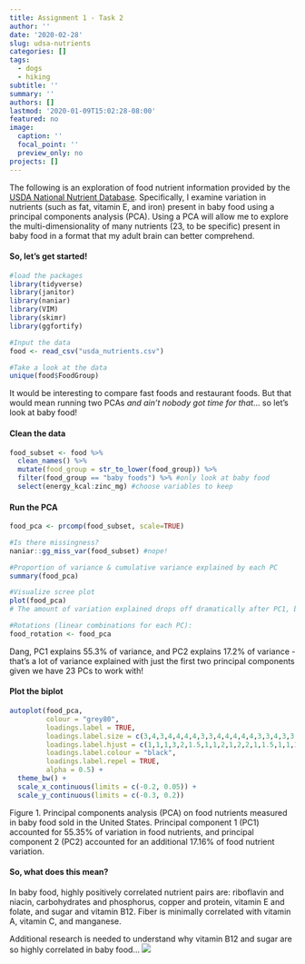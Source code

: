 ```yaml
---
title: Assignment 1 - Task 2
author: ''
date: '2020-02-28'
slug: udsa-nutrients
categories: []
tags:
  - dogs
  - hiking
subtitle: ''
summary: ''
authors: []
lastmod: '2020-01-09T15:02:28-08:00'
featured: no
image:
  caption: ''
  focal_point: ''
  preview_only: no
projects: []
---
```


The following is an exploration of food nutrient information provided by the [USDA National Nutrient Database](https://fdc.nal.usda.gov/index.html). Specifically, I examine variation in nutrients (such as fat, vitamin E, and iron) present in baby food using a principal components analysis (PCA). Using a PCA will allow me to explore the multi-dimensionality of many nutrients (23, to be specific) present in baby food in a format that my adult brain can better comprehend.

#### So, let's get started!
```r
#load the packages
library(tidyverse)
library(janitor)
library(naniar)
library(VIM)
library(skimr)
library(ggfortify)

#Input the data
food <- read_csv("usda_nutrients.csv")

#Take a look at the data
unique(food$FoodGroup)
```
It would be interesting to compare fast foods and restaurant foods. But that would mean running two PCAs *and ain't nobody got time for that*... so let's look at baby food!

#### Clean the data
```r
food_subset <- food %>% 
  clean_names() %>%
  mutate(food_group = str_to_lower(food_group)) %>%
  filter(food_group == "baby foods") %>% #only look at baby food
  select(energy_kcal:zinc_mg) #choose variables to keep
```

#### Run the PCA
```r
food_pca <- prcomp(food_subset, scale=TRUE)

#Is there missingness?
naniar::gg_miss_var(food_subset) #nope!

#Proportion of variance & cumulative variance explained by each PC
summary(food_pca)

#Visualize scree plot
plot(food_pca)
# The amount of variation explained drops off dramatically after PC1, but even moreso after PC2. 

#Rotations (linear combinations for each PC):
food_rotation <- food_pca
```
Dang, PC1 explains 55.3% of variance, and PC2 explains 17.2% of variance - that's a lot of variance explained with just the first two principal components given we have 23 PCs to work with! 

#### Plot the biplot
```r
autoplot(food_pca,
         colour = "grey80",
         loadings.label = TRUE,
         loadings.label.size = c(3,4,3,4,4,4,4,3,3,4,4,4,4,4,3,3,4,3,3,3,4,3,3),
         loadings.label.hjust = c(1,1,1,3,2,1.5,1,1,2,1,2,2,1,1.5,1,1,1.5,2,0.5,1,1,1,1),
         loadings.label.colour = "black",
         loadings.label.repel = TRUE,
         alpha = 0.5) +
  theme_bw() +
  scale_x_continuous(limits = c(-0.2, 0.05)) +
  scale_y_continuous(limits = c(-0.3, 0.2))
```

Figure 1. Principal components analysis (PCA) on food nutrients measured in baby food sold in the United States. Principal component 1 (PC1) accounted for 55.35% of variation in food nutrients, and principal component 2 (PC2) accounted for an additional 17.16% of food nutrient variation. 

#### So, what does this mean?
In baby food, highly positively correlated nutrient pairs are: riboflavin and niacin, carbohydrates and phosphorus, copper and protein, vitamin E and folate, and sugar and vitamin B12. Fiber is minimally correlated with vitamin A, vitamin C, and manganese.

Additional research is needed to understand why vitamin B12 and sugar are so highly correlated in baby food...
![](babyfood.jpg)